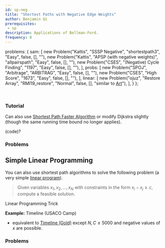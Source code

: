 ```yaml
---
id: sp-neg
title: "Shortest Paths with Negative Edge Weights"
author: Benjamin Qi
prerequisites: 
 - sp
description: Applications of Bellman-Ford.
frequency: 0
---
```



  problems: {
    sam: [
      new Problem("Kattis", "SSSP Negative", "shortestpath3", "Easy", false, [], ""),
      new Problem("Kattis", "APSP (with negative weights)", "allpairspath", "Easy", false, [], ""),
      new Problem("CSES", "(Negative) Cycle Finding", "1197", "Easy", false, [], ""),
    ],
    probs: [
      new Problem("SPOJ", "Arbitrage", "ARBITRAG", "Easy", false, [], ""),
      new Problem("CSES", "High Score", "1673", "Easy", false, [], ""),
    ],
    linear: [
      new Problem("ojuz", "Restore Array", "RMI19_restore", "Normal", false, [], "similar to [Art](https://codeforces.com/gym/102394/problem/A)"),
    ],
  }
};

<Problems problems={metadata.problems.sam} />

<br/>

### Tutorial

<Resources title="SSSP Negative">
  <Resource source="CPH" title="13.1"></Resource>
  <Resource source="cp-algo" title="Bellman-Ford" url="graph/bellman_ford.html"></Resource>
  <Resource source="cp-algo" title="Finding Negative Cycle" url="finding-negative-cycle-in-graph.html"></Resource>
  <Resource source="TC" title="Intro to Graphs Section 3" url="introduction-to-graphs-and-their-data-structures-section-3/"></Resource>
</Resources>

Can also use [Shortest Path Faster Algorithm](https://en.wikipedia.org/wiki/Shortest_Path_Faster_Algorithm) or modify Dijkstra slightly (though the same running time bound no longer applies). 

(code)?

### Problems

<Problems problems={metadata.problems.probs} />

## Simple Linear Programming

You can also use shortest path algorithms to solve the following problem (a very simple [linear program](https://en.wikipedia.org/wiki/Linear_programming)). 

> Given variables $x_1,x_2,\ldots,x_N$ with constraints in the form $x_i-x_j\ge c$, compute a feasible solution.

<Resources>
  <Resource source="MIT" title="Slides from Intro to Algorithms" url="https://www.cs.rit.edu/~spr/COURSES/ALG/MIT/lec18.pdf">Linear Programming Trick</Resource>
</Resources>

**Example:** Timeline (USACO Camp)

  - equivalent to [Timeline (Gold)](http://www.usaco.org/index.php?page=viewproblem2&cpid=1017) except $N,C\le 5000$ and negative values of $x$ are possible.

### Problems

<Problems problems={metadata.problems.linear} />
